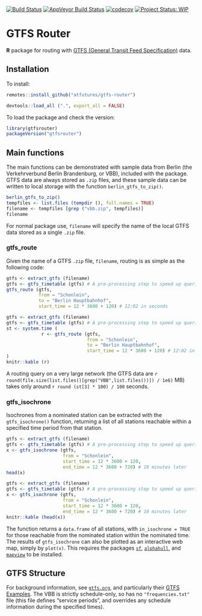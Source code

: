 [![Build Status](https://travis-ci.org/ATFutures/gtfs-router.svg)](https://travis-ci.org/ATFutures/gtfs-router) 
[![AppVeyor Build Status](https://ci.appveyor.com/api/projects/status/github/ATFutures/gtfs-router?branch=master&svg=true)](https://ci.appveyor.com/project/ATFutures/gtfs-router)
[![codecov](https://codecov.io/gh/ATFutures/gtfs-router/branch/master/graph/badge.svg)](https://codecov.io/gh/ATFutures/gtfs-router)
[![Project Status: WIP](https://www.repostatus.org/badges/latest/wip.svg)](https://www.repostatus.org/#wip)



# GTFS Router

**R** package for routing with [GTFS (General Transit Feed
Specification)](https://developers.google.com/transit/gtfs/) data. 

## Installation

To install:
```r
remotes::install_github("atfutures/gtfs-router")
```
```r
devtools::load_all (".", export_all = FALSE)
```


To load the package and check the version:
```r
library(gtfsrouter)
packageVersion("gtfsrouter")
```

## Main functions

The main functions can be demonstrated with sample data from Berlin (the
Verkehrverbund Berlin Brandenburg, or VBB), included with the package. GTFS data
are always stored as `.zip` files, and these sample data can be written to local
storage with the function `berlin_gtfs_to_zip()`.
```r
berlin_gtfs_to_zip()
tempfiles <- list.files (tempdir (), full.names = TRUE)
filename <- tempfiles [grep ("vbb.zip", tempfiles)]
filename
```
For normal package use, `filename` will specify the name of the local GTFS data
stored as a single `.zip` file. 

### gtfs_route

Given the name of a GTFS `.zip` file, `filename`, routing is as simple as the
following code:
```r
gtfs <- extract_gtfs (filename)
gtfs <- gtfs_timetable (gtfs) # A pre-processing step to speed up queries
gtfs_route (gtfs,
            from = "Schonlein",
            to = "Berlin Hauptbahnhof",
            start_time = 12 * 3600 + 120) # 12:02 in seconds
```
```r
gtfs <- extract_gtfs (filename)
gtfs <- gtfs_timetable (gtfs) # A pre-processing step to speed up queries
st <- system.time (
             r <- gtfs_route (gtfs,
                              from = "Schonlein",
                              to = "Berlin Hauptbahnhof",
                              start_time = 12 * 3600 + 120) # 12:02 in seconds
)
knitr::kable (r)
```

A routing query on a very large network (the GTFS data are
`r round(file.size(list.files()[grep("VBB",list.files())]) / 1e6)` MB) takes
only around `r round (st[3] * 100) / 100` seconds.

### gtfs_isochrone

Isochrones from a nominated station can be extracted with the `gtfs_isochrone()`
function, returning a list of all stations reachable within a specified time
period from that station.
```r
gtfs <- extract_gtfs (filename)
gtfs <- gtfs_timetable (gtfs) # A pre-processing step to speed up queries
x <- gtfs_isochrone (gtfs,
                     from = "Schonlein",
                     start_time = 12 * 3600 + 120,
                     end_time = 12 * 3600 + 720) # 10 minutes later
head(x)
```
```r
gtfs <- extract_gtfs (filename)
gtfs <- gtfs_timetable (gtfs) # A pre-processing step to speed up queries
x <- gtfs_isochrone (gtfs,
                     from = "Schonlein",
                     start_time = 12 * 3600 + 120,
                     end_time = 12 * 3600 + 720) # 10 minutes later
knitr::kable (head(x))
```

The function returns a `data.frame` of all stations, with `in_isochrone = TRUE`
for those reachable from the nominated station within the nominated time. The
results of `gtfs_isochrone` can also be plotted as an interactive web map,
simply by `plot(x)`. This requires the packages
[`sf`](https:cran.r-project.org/package=sf),
[`alphahull`](https:cran.r-project.org/package=alphahull), and
[`mapview`](https:cran.r-project.org/package=mapview) to be installed.


## GTFS Structure

For background information, see [`gtfs.org`](http://gtfs.org), and particularly
their [GTFS
Examples](https://docs.google.com/document/d/16inL5BVcM1aU-_DcFJay_tC6Ni0wPa0nvQEstueG5k4/edit).
The VBB is strictly schedule-only, so has no `"frequencies.txt"` file (this file
defines "service periods", and overrides any schedule information during the
specified times).


